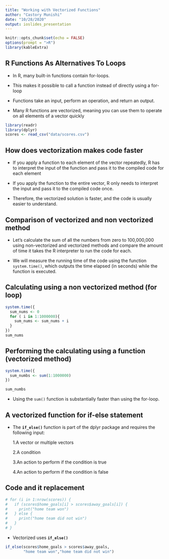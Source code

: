 ```yaml
---
title: "Working with Vectorized Functions"
author: "Castory Munishi"
date: "10/28/2020"
output: ioslides_presentation
---
```


```r
knitr::opts_chunk$set(echo = FALSE)
options(prompt = ">R")
library(kableExtra)
```

## R Functions As Alternatives To Loops

+ In R, many built-in functions contain for-loops. 

+ This makes it possible to call a function instead of directly using a for-loop

+ Functions take an input, perform an operation, and return an output.

+ Many R functions are vectorized, meaning you can use them to operate on all elements of a vector quickly

```r
library(readr)
library(dplyr)
scores <- read_csv("data/scores.csv")
```

## How does vectorization makes code faster

+ If you apply a function to each element of the vector repeatedly,  R has to interpret the input of the function and pass it to the compiled code for each element

+ If you apply the function to the entire vector, R only needs to interpret the input and pass it to the compiled code once.

+  Therefore, the vectorized solution is faster, and the code is usually easier to understand.

##  Comparison of vectorized and non vectorized method

+ Let's calculate the sum of all the numbers from zero to 100,000,000 using non-vectorized and vectorized methods and compare the amount of time it takes the R interpreter to run the code for each.

+ We will measure the running time of the code using the function `system.time()`, which outputs the time elapsed (in seconds) while the function is executed.

## Calculating using a non vectorized method (for loop)

```r
system.time({
  sum_nums <- 0
  for ( i in 1:1000000){
    sum_nums <- sum_nums + i
  }
})
sum_nums
```


## Performing the calculating using a function (vectorized method)

```r
system.time({
  sum_numbs <- sum(1:1000000)
})

sum_numbs
```

+ Using the `sum()` function is substantially faster than using the for-loop.

## A vectorized function for if-else statement

+ The __`if_else()`__ function is part of the dplyr package and requires the following input:
    
    1.A vector or multiple vectors
    
    2.A condition
    
    3.An action to perform if the condition is true
    
    4.An action to perform if the condition is false
    
## Code and it replacement

```r
# for (i in 1:nrow(scores)) {  
#   if (scores$home_goals[i] > scores$away_goals[i]) {
#     print("home team won")
#   } else {
#     print("home team did not win") 
#   }
# }
```

+ Vectorized uses __`if_else()`__

```r
if_else(scores$home_goals > scores$away_goals,
        "home team won","home team did not win")
```

